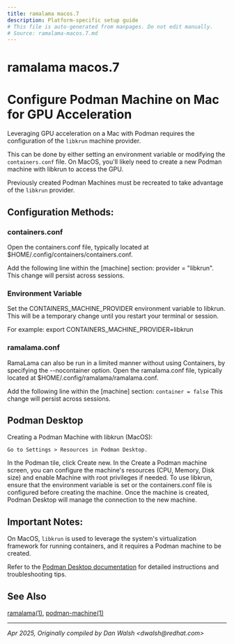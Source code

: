 ```yaml
---
title: ramalama macos.7
description: Platform-specific setup guide
# This file is auto-generated from manpages. Do not edit manually.
# Source: ramalama-macos.7.md
---
```


# ramalama macos.7

# Configure Podman Machine on Mac for GPU Acceleration

Leveraging GPU acceleration on a Mac with Podman requires the configuration of
the `libkrun` machine provider.

This can be done by either setting an environment variable or modifying the
`containers.conf` file. On MacOS, you'll likely need to create a new Podman
machine with libkrun to access the GPU.

Previously created Podman Machines must be recreated to take
advantage of the `libkrun` provider.

## Configuration Methods:

### containers.conf

Open the containers.conf file, typically located at $HOME/.config/containers/containers.conf.

Add the following line within the [machine] section: provider = "libkrun".
This change will persist across sessions.

### Environment Variable
Set the CONTAINERS_MACHINE_PROVIDER environment variable to libkrun. This will be a temporary change until you restart your terminal or session.

For example: export CONTAINERS_MACHINE_PROVIDER=libkrun

### ramalama.conf

RamaLama can also be run in a limited manner without using Containers, by
specifying the --nocontainer option. Open the ramalama.conf file, typically located at $HOME/.config/ramalama/ramalama.conf.

Add the following line within the [machine] section: `container = false`
This change will persist across sessions.

## Podman Desktop

Creating a Podman Machine with libkrun (MacOS):

    Go to Settings > Resources in Podman Desktop.

In the Podman tile, click Create new.
In the Create a Podman machine screen, you can configure the machine's resources (CPU, Memory, Disk size) and enable Machine with root privileges if needed.
To use libkrun, ensure that the environment variable is set or the containers.conf file is configured before creating the machine.
Once the machine is created, Podman Desktop will manage the connection to the new machine.

## Important Notes:

On MacOS, `libkrun` is used to leverage the system's virtualization framework for running containers, and it requires a Podman machine to be created.

Refer to the [Podman Desktop documentation](https://podman-desktop.io/docs/podman/creating-a-podman-machine) for detailed instructions and troubleshooting tips.

## See Also

[ramalama(1)](/docs/commands/ramalama/), [podman-machine(1)](https://github.com/containers/podman/blob/main/docs/source/markdown/podman-machine.1.md)

---

*Apr 2025, Originally compiled by Dan Walsh &lt;dwalsh&#64;redhat.com&gt;*
